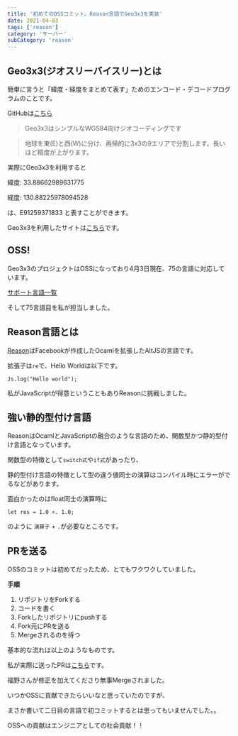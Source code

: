 ```yaml
---
title: '初めてのOSSコミット。Reason言語でGeo3x3を実装'
date: 2021-04-03
tags: ['reason']
category: 'サーバー'
subCategory: 'reason'
---
```


## Geo3x3(ジオスリーバイスリー)とは

簡単に言うと「緯度・経度をまとめて表す」ためのエンコード・デコードプログラムのことです。

GitHubは[こちら](https://github.com/taisukef/Geo3x3)

> Geo3x3はシンプルなWGS84向けジオコーディングです

> 地球を東(E)と西(W)に分け、再帰的に3x3の9エリアで分割します。長いほど精度が上がります。

実際にGeo3x3を利用すると

緯度: 33.88662989631775

経度: 130.88225978094528

は、E91259371833 と表すことができます。

Geo3x3を利用したサイトは[こちら](https://code4sabae.github.io/geo3x3-map/)です。

## OSS!

Geo3x3のプロジェクトはOSSになっており4月3日現在、75の言語に対応しています。

[サポート言語一覧](https://taisukef.github.io/Geo3x3/langlist.html)

そして75言語目を私が担当しました。

## Reason言語とは

[Reason](https://reasonml.github.io)はFacebookが作成したOcamlを拡張したAltJSの言語です。

拡張子は`re`で、Hello Worldは以下です。

```re
Js.log("Hello world");
```

私がJavaScriptが得意ということもありReasonに挑戦しました。

## 強い静的型付け言語

ReasonはOcamlとJavaScriptの融合のような言語のため、関数型かつ静的型付け言語となっています。

関数型の特徴として`switch式`や`if式`があったり、

静的型付け言語の特徴として型の違う値同士の演算はコンパイル時にエラーがでるなどがあります。

面白かったのはfloat同士の演算時に

```re
let res = 1.0 +. 1.0;
```

のように `演算子` + `.`が必要なところです。

## PRを送る

OSSのコミットは初めてだったため、とてもワクワクしていました。

**手順**

1. リポジトリをForkする
2. コードを書く
3. Forkしたリポジトリにpushする
4. Fork元にPRを送る
5. Mergeされるのを待つ

基本的な流れは以上のようなものです。

私が実際に送ったPRは[こちら](https://github.com/taisukef/Geo3x3/pull/38)です。

福野さんが修正を加えてくださり無事Mergeされました。

いつかOSSに貢献できたらいいなと思っていたのですが、

まさか書いて二日目の言語で初コミットするとは思ってもいませんでした。。

OSSへの貢献はエンジニアとしての社会貢献！！
